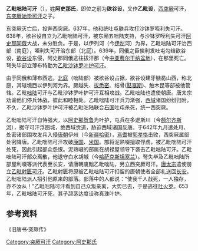 '''乙毗咄陆可汗'''（{{bd||？|653年|catIdx=A}}），姓'''阿史那氏'''，即位之前为'''欲谷设'''，又作'''乙毗设'''，[[西突厥|西突厥]]可汗，[[东突厥|东突厥]][[始毕可汗|始毕可汗]]之子。

东突厥灭亡后，投奔西突厥。637年，他和统吐屯联兵攻打沙钵罗咥利失可汗。638年，欲谷设自立为乙毗咄陆可汗，被东厢五咄陆支持，与沙钵罗咥利失可汗[[阿史那同俄|阿史那同俄]]大战，未分胜负。于是，以伊列河（今[[伊犁|伊犁]]河）为界，乙毗咄陆可汗治西部（南庭），咥利失可汗治东部（北庭）。639年，同俄之臣俟利发吐屯勾结欲谷设，[[欲谷设|欲谷设]]东侵，阿史那同俄逃往拔汗那（今[[中亚|中亚]][[费尔干纳盆地|费尔干纳盆地]]），在那里死亡。弩失毕部立薄布特勤为[[阿史那薄布|乙毗沙钵罗叶护可汗]]。

由于同俄和薄布西逃，[[北庭|北庭]]（咄陆部）被欲谷设占据，欲谷设建牙镞曷山西，称北庭，其辖境西以伊列河为界。厥越失、[[拔悉密|拔悉密]]、结骨([[黠戛斯|黠戛斯]])、触木昆等部被他管辖。乙毗[[咄陆|咄陆]]可汗与乙毗沙钵罗叶护可汗互相攻战。乙毗咄陆也遣使朝唐。唐太宗劝谕他们停兵休战，彼此和睦相处。乙毗咄陆可汗兵力渐强，[[西域|西域]]诸国纷纷归附。不久，乙毗沙钵罗叶护可汗被乙毗咄陆联合[[石国|石国]]吐屯杀死，统一西突厥。

乙毗咄陆可汗自恃强大，以[[阿史那贺鲁|阿史那贺鲁]]为叶护，屯兵在多逻斯川（今[[额尔齐斯河|额尔齐斯河]]），据守可汗浮图城，绝西域贡道，胁迫西域诸国反唐。于642年九月遣处月、处密诸部围攻发兵入侵[[唐朝|唐朝]]伊州（今[[新疆|新疆]][[哈密|哈密]]），[[焉耆|焉耆]]被[[郭孝恪|郭孝恪]]击败，西突厥属部处密降唐。乙毗咄陆可汗攻破[[康国|康国]]、[[米国|米国]]。部将泥熟啜擅取俘虏，被乙毗咄陆可汗处死，因此引起部众怨恨。泥熟啜的部属在胡禄屋领导下袭击乙毗咄陆可汗。乙毗咄陆可汗部众离散，他退守白水胡城（今[[哈萨克斯坦|哈萨克斯坦]][[塞兰|塞兰]]）。弩失毕及乙毗咄陆所部屋利啜等派代表至长安，请唐朝废黜乙毗咄陆，另立西突厥可汗。[[唐太宗|唐太宗]]遣使册立[[乙毗射匮可汗|乙毗射匮可汗]]。乙毗射匮将原被乙毗咄陆可汗扣留的唐朝使者全部礼送回[[长安|长安]]。乙毗咄陆派人招引他原来的部落。部落中的人都说：“使我千人战死，一人独存，亦不汝从！”乙毗咄陆可汗看到自己众叛亲离，大势已去，于是逃往[[吐火罗|吐火罗]]。653年，乙毗咄陆可汗死，其子颉苾达度设称真珠叶护。

== 参考资料 ==

《旧唐书·突厥传》

{{start box}}
{{s-before|[[阿史那薄布|乙毗沙钵罗叶护可汗]]}}
{{s-title|[[西突厥|西突厥]][[可汗|可汗]]|638年－642年}}
{{s-after|[[乙毗射匮可汗|乙毗射匮可汗]]}}
{{end box}}

{{西突厥可汗}}

[[Category:突厥可汗|Category:突厥可汗]]
[[Category:阿史那氏|Category:阿史那氏]]